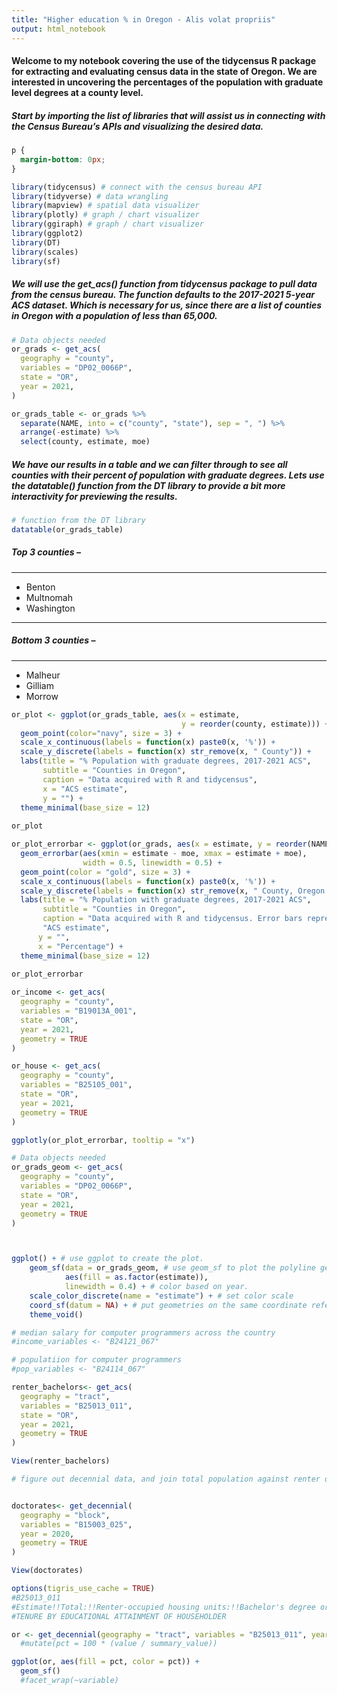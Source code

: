 ```yaml
---
title: "Higher education % in Oregon - Alis volat propriis"
output: html_notebook
---
```

#### Welcome to my notebook covering the use of the tidycensus R package for extracting and evaluating census data in the state of Oregon. We are interested in uncovering the percentages of the population with graduate level degrees at a county level. 

##### Start by importing the list of libraries that will assist us in connecting with the Census Bureau's APIs and visualizing the desired data. 
```css
p {
  margin-bottom: 0px;
}
```
```r
library(tidycensus) # connect with the census bureau API
library(tidyverse) # data wrangling
library(mapview) # spatial data visualizer
library(plotly) # graph / chart visualizer
library(ggiraph) # graph / chart visualizer
library(ggplot2)
library(DT)
library(scales)
library(sf)
```
##### We will use the get_acs() function from tidycensus package to pull data from the census bureau. The function defaults to the 2017-2021 5-year ACS dataset. Which is necessary for us, since there are a list of counties in Oregon with a population of less than 65,000. 
```r
# Data objects needed
or_grads <- get_acs(
  geography = "county",
  variables = "DP02_0066P", 
  state = "OR",
  year = 2021,
)

or_grads_table <- or_grads %>%
  separate(NAME, into = c("county", "state"), sep = ", ") %>%
  arrange(-estimate) %>%
  select(county, estimate, moe)
```
##### We have our results in a table and we can filter through to see all counties with their percent of population with graduate degrees. Lets use the datatable() function from the DT library to provide a bit more interactivity for previewing the results.
```r
# function from the DT library
datatable(or_grads_table)
```
##### Top 3 counties --
<hr />
* Benton
* Multnomah
* Washington

<hr />

##### Bottom 3 counties --
<hr />
* Malheur
* Gilliam
* Morrow
```r
or_plot <- ggplot(or_grads_table, aes(x = estimate,
                                      y = reorder(county, estimate))) + 
  geom_point(color="navy", size = 3) +
  scale_x_continuous(labels = function(x) paste0(x, '%')) +
  scale_y_discrete(labels = function(x) str_remove(x, " County")) +
  labs(title = "% Population with graduate degrees, 2017-2021 ACS",
       subtitle = "Counties in Oregon",
       caption = "Data acquired with R and tidycensus",
       x = "ACS estimate",
       y = "") +
  theme_minimal(base_size = 12)
  
or_plot
```
```r
or_plot_errorbar <- ggplot(or_grads, aes(x = estimate, y = reorder(NAME, estimate))) +
  geom_errorbar(aes(xmin = estimate - moe, xmax = estimate + moe), 
                width = 0.5, linewidth = 0.5) +
  geom_point(color = "gold", size = 3) +
  scale_x_continuous(labels = function(x) paste0(x, '%')) +
  scale_y_discrete(labels = function(x) str_remove(x, " County, Oregon|, Oregon")) +
  labs(title = "% Population with graduate degrees, 2017-2021 ACS",
       subtitle = "Counties in Oregon",
       caption = "Data acquired with R and tidycensus. Error bars represent margin of error around estimates.",
       "ACS estimate",
      y = "",
      x = "Percentage") +
  theme_minimal(base_size = 12)
  
or_plot_errorbar
```
```r
or_income <- get_acs(
  geography = "county",
  variables = "B19013A_001",
  state = "OR",
  year = 2021,
  geometry = TRUE
)
```
```r
or_house <- get_acs(
  geography = "county",
  variables = "B25105_001",
  state = "OR",
  year = 2021,
  geometry = TRUE
)


```
```r
ggplotly(or_plot_errorbar, tooltip = "x")

```

```r
# Data objects needed
or_grads_geom <- get_acs(
  geography = "county",
  variables = "DP02_0066P", 
  state = "OR",
  year = 2021,
  geometry = TRUE
)



ggplot() + # use ggplot to create the plot.
    geom_sf(data = or_grads_geom, # use geom_sf to plot the polyline geometry.
            aes(fill = as.factor(estimate)),
            linewidth = 0.4) + # color based on year.
    scale_color_discrete(name = "estimate") + # set color scale
    coord_sf(datum = NA) + # put geometries on the same coordinate reference system
    theme_void()
```
```r
# median salary for computer programmers across the country
#income_variables <- "B24121_067"

# populatiion for computer programmers
#pop_variables <- "B24114_067"

renter_bachelors<- get_acs(
  geography = "tract",
  variables = "B25013_011",
  state = "OR",
  year = 2021,
  geometry = TRUE
)

View(renter_bachelors)
```
```r

# figure out decennial data, and join total population against renter occupied housing number, find % across the country


doctorates<- get_decennial(
  geography = "block",
  variables = "B15003_025",
  year = 2020,
  geometry = TRUE
)

View(doctorates)
```
```r
options(tigris_use_cache = TRUE)
#B25013_011
#Estimate!!Total:!!Renter-occupied housing units:!!Bachelor's degree or higher
#TENURE BY EDUCATIONAL ATTAINMENT OF HOUSEHOLDER

or <- get_decennial(geography = "tract", variables = "B25013_011", year = 2020, state = "OR", geometry = TRUE)
  #mutate(pct = 100 * (value / summary_value))

ggplot(or, aes(fill = pct, color = pct)) +
  geom_sf() 
  #facet_wrap(~variable)
```
